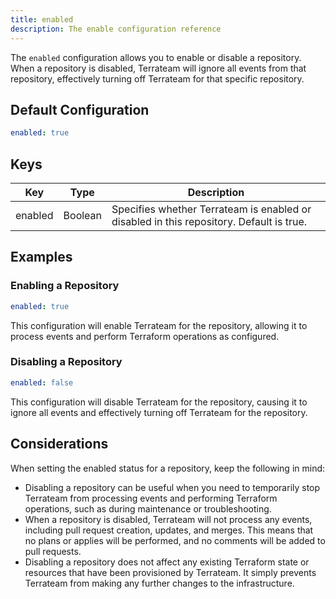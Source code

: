 ```yaml
---
title: enabled
description: The enable configuration reference
---
```


The `enabled` configuration allows you to enable or disable a repository. When a repository is disabled, Terrateam will ignore all events from that repository, effectively turning off Terrateam for that specific repository.

## Default Configuration
```yaml
enabled: true
```

## Keys
| Key | Type | Description |
|-----|------|-------------|
| enabled | Boolean | Specifies whether Terrateam is enabled or disabled in this repository. Default is true. |

## Examples
### Enabling a Repository
```yaml
enabled: true
```
This configuration will enable Terrateam for the repository, allowing it to process events and perform Terraform operations as configured.
### Disabling a Repository
```yaml
enabled: false
```
This configuration will disable Terrateam for the repository, causing it to ignore all events and effectively turning off Terrateam for the repository.

## Considerations
When setting the enabled status for a repository, keep the following in mind:
- Disabling a repository can be useful when you need to temporarily stop Terrateam from processing events and performing Terraform operations, such as during maintenance or troubleshooting.
- When a repository is disabled, Terrateam will not process any events, including pull request creation, updates, and merges. This means that no plans or applies will be performed, and no comments will be added to pull requests.
- Disabling a repository does not affect any existing Terraform state or resources that have been provisioned by Terrateam. It simply prevents Terrateam from making any further changes to the infrastructure.

